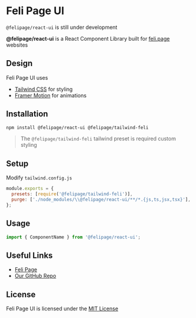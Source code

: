 
<Meta title="Welcome" />

# Feli Page UI

<div className="rounded overflow-hidden shadow-lg">
  <Alert fixed={false} colour="green">
    <code>@felipage/react-ui</code> is still under development
  </Alert>
</div>

**@felipage/react-ui** is a React Component Library built for [feli.page](https://feli.page) websites

## Design

Feli Page UI uses

- [Tailwind CSS](https://tailwindcss.com/) for styling
- [Framer Motion](https://www.framer.com/motion/) for animations

## Installation

```sh
npm install @felipage/react-ui @felipage/tailwind-feli
```

> The `@felipage/tailwind-feli` tailwind preset is required custom styling

## Setup

Modify `tailwind.config.js`

```js
module.exports = {
  presets: [require('@felipage/tailwind-feli')],
  purge: ['./node_modules/\\@felipage/react-ui/**/*.{js,ts,jsx,tsx}'],
};
```

## Usage

```jsx
import { ComponentName } from '@felipage/react-ui';
```

## Useful Links

- [Feli Page](https://feli.page)
- [Our GitHub Repo](https://github.com/felipage/react-ui)

## License

Feli Page UI is licensed under the [MIT License](https://github.com/felipage/react-ui/blob/main/LICENSE)
